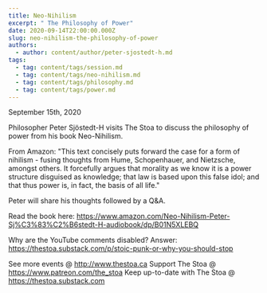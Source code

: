 ```yaml
---
title: Neo-Nihilism
excerpt: " The Philosophy of Power"
date: 2020-09-14T22:00:00.000Z
slug: neo-nihilism-the-philosophy-of-power
authors:
  - author: content/author/peter-sjostedt-h.md
tags:
  - tag: content/tags/session.md
  - tag: content/tags/neo-nihilism.md
  - tag: content/tags/philosophy.md
  - tag: content/tags/power.md
---
```


September 15th, 2020

Philosopher Peter Sjöstedt-H visits The Stoa to discuss the philosophy of power from his book Neo-Nihilism.

From Amazon: "This text concisely puts forward the case for a form of nihilism - fusing thoughts from Hume, Schopenhauer, and Nietzsche, amongst others. It forcefully argues that morality as we know it is a power structure disguised as knowledge; that law is based upon this false idol; and that thus power is, in fact, the basis of all life."

Peter will share his thoughts followed by a Q&A.

Read the book here: https://www.amazon.com/Neo-Nihilism-Peter-Sj%C3%83%C2%B6stedt-H-audiobook/dp/B01N5XLEBQ

Why are the YouTube comments disabled? Answer: https://thestoa.substack.com/p/stoic-punk-or-why-you-should-stop

See more events @ http://www.thestoa.ca
Support The Stoa @ https://www.patreon.com/the_stoa
Keep up-to-date with The Stoa @ https://thestoa.substack.com
